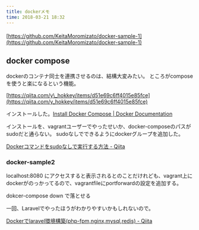 ```yaml
---
title: dockerメモ
time: 2018-03-21 18:32
---
```


#### 

[https://github.com/KeitaMoromizato/docker-sample-1](https://github.com/KeitaMoromizato/docker-sample-1)

## docker compose

dockerのコンテナ同士を連携させるのは、結構大変みたい。 ところがcomposeを使うと楽になるという機能。

[https://qiita.com/y\_hokkey/items/d51e69c6ff4015e85fce](https://qiita.com/y_hokkey/items/d51e69c6ff4015e85fce)

インストールした。[Install Docker Compose | Docker Documentation](https://docs.docker.com/compose/install/#prerequisites)

インストールを、vagrantユーザーでやったせいか、docker-composeのパスがsudoだと通らない。 sudoなしでできるようにdockerグループを追加した。

[Dockerコマンドをsudoなしで実行する方法 - Qiita](https://qiita.com/DQNEO/items/da5df074c48b012152ee)

### docker-sample2

localhost:8080 にアクセスすると表示されるとのことだけれども、vagrant上にdockerがのっかってるので、vagrantfileにportforwardの設定を追加する。

dokcer-compose down で落とせる

一回、Laravelでやったほうがわかりやすいかもしれないので。

[Dockerでlaravel環境構築(php-fpm,nginx,mysql,redis) - Qiita](https://qiita.com/meidaimae/items/1b5902e2e520ece34b9a)
